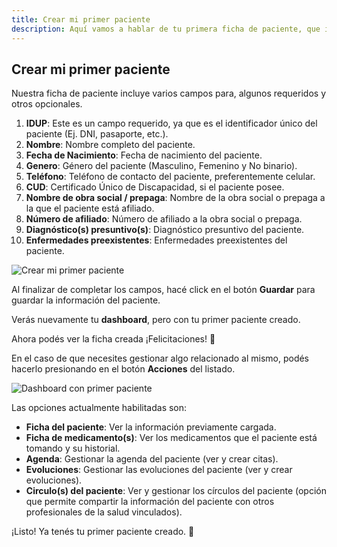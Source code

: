```yaml
---
title: Crear mi primer paciente
description: Aquí vamos a hablar de tu primera ficha de paciente, que información podés incluir y como hacerlo.
---
```


## Crear mi primer paciente

Nuestra ficha de paciente incluye varios campos para, algunos requeridos y otros opcionales.

1. **IDUP**: Este es un campo requerido, ya que es el identificador único del paciente (Ej. DNI, pasaporte, etc.).
2. **Nombre**: Nombre completo del paciente.
3. **Fecha de Nacimiento**: Fecha de nacimiento del paciente.
4. **Genero**: Género del paciente (Masculino, Femenino y No binario).
5. **Teléfono**: Teléfono de contacto del paciente, preferentemente celular.
6. **CUD**: Certificado Único de Discapacidad, si el paciente posee.
7. **Nombre de obra social / prepaga**: Nombre de la obra social o prepaga a la que el paciente está afiliado.
8. **Número de afiliado**: Número de afiliado a la obra social o prepaga.
9. **Diagnóstico(s) presuntivo(s)**: Diagnóstico presuntivo del paciente.
10. **Enfermedades preexistentes**: Enfermedades preexistentes del paciente.

![Crear mi primer paciente](/docs/patients/1.png)

Al finalizar de completar los campos, hacé click en el botón **Guardar** para guardar la información del paciente.

Verás nuevamente tu **dashboard**, pero con tu primer paciente creado.

Ahora podés ver la ficha creada ¡Felicitaciones! 🎉

En el caso de que necesites gestionar algo relacionado al mismo, podés hacerlo presionando en el botón **Acciones** del listado.

![Dashboard con primer paciente](/docs/patients/2.png)

Las opciones actualmente habilitadas son:

-   **Ficha del paciente**: Ver la información previamente cargada.
-   **Ficha de medicamento(s)**: Ver los medicamentos que el paciente está tomando y su historial.
-   **Agenda**: Gestionar la agenda del paciente (ver y crear citas).
-   **Evoluciones**: Gestionar las evoluciones del paciente (ver y crear evoluciones).
-   **Circulo(s) del paciente**: Ver y gestionar los círculos del paciente (opción que permite compartir la información del paciente con otros profesionales de la salud vinculados).

¡Listo! Ya tenés tu primer paciente creado. 🚀